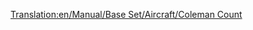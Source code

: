 [[Translation:en/Manual/Base Set/Aircraft/Coleman Count]]
{{hu/Manual/Base Set/Aircraft/Navbox Légi járművek}}
{{hu/Manual/Base Set/Aircraft/Repülőgépek|Name=Coleman Count
|Image=[[File:en/Manual/Base Set/Aircraft/VickersViscount.png|Coleman Count]]
|Cost=30,761 (61,522)
|Speed=473 km/h (296 MPH)
|Annual=2,812 (5,624)
|Designed=1947
|Lifespan=24
|Capacity=65 utas és 8 csomag levél
|Description=A Coleman Count az első négymotoros repülő a játékban, és nagy a kapacitása.
|Real-lifeWikilink=Vickers Viscount
|Real-life=[http://en.wikipedia.org/wiki/Vickers_Viscount Vickers Viscount]
}}